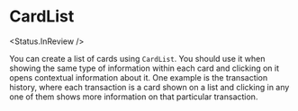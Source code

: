 
# CardList

<Status.InReview />

You can create a list of cards using `CardList`. You should use it when showing the same type of information within each card and clicking on it opens contextual information about it. One example is the transaction history, where each transaction is a card shown on a list and clicking in any one of them shows more information on that particular transaction.

<Story id="components-card-cardlist--base" />

<Props of={CardList} />
